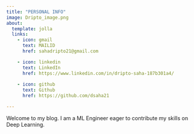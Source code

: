 ```yaml
---
title: "PERSONAL INFO"
image: Dripto_image.png
about:
  template: jolla
  links:
    - icon: gmail
      text: MAILID
      href: sahadripto21@gmail.com

    - icon: linkedin
      text: LinkedIn
      href: https://www.linkedin.com/in/dripto-saha-187b301a4/
    
    - icon: github
      text: Github
      href: https://github.com/dsaha21

---
```


Welcome to my blog. I am a ML Engineer eager to contribute my skills on Deep Learning. 
